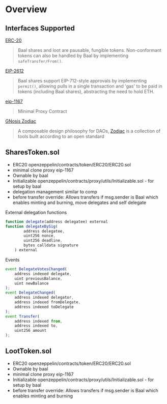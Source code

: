 # Overview

## Interfaces Supported

[ERC-20](https://eips.ethereum.org/EIPS/eip-20)

> Baal shares and loot are pausable, fungible tokens. Non-conformant tokens can also be handled by Baal by implementing `safeTransfer/From()`.

[EIP-2612](https://eips.ethereum.org/EIPS/eip-2612)

> Baal shares support EIP-712-style approvals by implementing `permit()`, allowing pulls in a single transaction and 'gas' to be paid in tokens (including Baal shares), abstracting the need to hold ETH.

[eip-1167](https://eips.ethereum.org/EIPS/eip-1167)

> Minimal Proxy Contract

[GNosis Zodiac](https://github.com/gnosis/zodiac)

> A composable design philosophy for DAOs, [Zodiac](https://gnosisguild.mirror.xyz/OuhG5s2X5uSVBx1EK4tKPhnUc91Wh9YM0fwSnC8UNcg) is a collection of tools built according to an open standard

## SharesToken.sol

- ERC20 openzeppelin/contracts/token/ERC20/ERC20.sol
- minimal clone proxy eip-1167
- Ownable by baal
- Initializable openzeppelin/contracts/proxy/utils/Initializable.sol - for setup by baal
- delegation management similar to comp
- before transfer override: Allows transfers if msg.sender is Baal which enables minting and burning, move delegates and self delegate


External delegation functions

```js
function delegate(address delegatee) external
function delegateBySig(
        address delegatee,
        uint256 nonce,
        uint256 deadline,
        bytes calldata signature
    ) external 

```

Events


```js
event DelegateVotesChanged(
    address indexed delegate, 
    uint previousBalance, 
    uint newBalance
);
event DelegateChanged(
    address indexed delegator, 
    address indexed fromDelegate, 
    address indexed toDelegate
);
event Transfer(
    address indexed from, 
    address indexed to, 
    uint256 amount
);

```

## LootToken.sol

- ERC20 openzeppelin/contracts/token/ERC20/ERC20.sol
- Ownable by baal
- minimal clone proxy eip-1167
- Initializable openzeppelin/contracts/proxy/utils/Initializable.sol - for setup by baal
- before transfer override: Allows transfers if msg.sender is Baal which enables minting and burning
